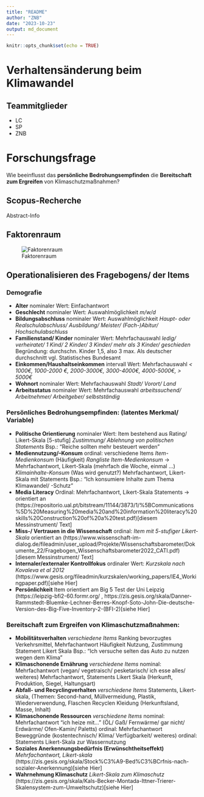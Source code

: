 ```yaml
---
title: "README"
author: "ZNB"
date: "2023-10-23"
output: md_document
---
```


```r
knitr::opts_chunk$set(echo = TRUE)
```

# Verhaltensänderung beim Klimawandel

## Teammitglieder
* LC
* SP
* ZNB

# Forschungsfrage
Wie beeinflusst das **persönliche Bedrohungsempfinden** die **Bereitschaft zum Ergreifen** von Klimaschutzmaßnahmen?

## Scopus-Recherche
Abstract-Info

## Faktorenraum
![Faktorenraum](README_files/figure-markdown_strict/Faktorenraum3.png)


## Operationalisieren des Fragebogens/ der Items

### Demografie
* **Alter**  nominaler Wert: Einfachantwort
* **Geschlecht**  nominaler Wert: Auswahlmöglichkeit  _m/w/d_
* **Bildungsabschluss**  nominaler Wert: Auswahlmöglichkeit  _Haupt- oder Realschulabschluss/ Ausbildung/ Meister/ (Fach-)Abitur/ Hochschulabschluss_
* **Familienstand/ Kinder**  nominaler Wert: Mehrfachauswahl  _ledig/ verheiratet/ 1 Kind/ 2 Kinder/ 3 Kinder/ mehr als 3 Kinder/ geschieden_  Begründung: durchschn. Kinder 1,5, also 3 max. Als deutscher durchschnitt vgl. Statistisches Bundesamt
* **Einkommen/Haushaltseinkommen**  intervall Wert: Mehrfachauswahl  _< 1000€, 1000-2000 €, 2000-3000€, 3000-4000€, 4000-5000€, > 5000€_
* **Wohnort**  nominaler Wert: Mehrfachauswahl  _Stadt/ Vorort/ Land_
* **Arbeitsstatus**  nominaler Wert: Mehrfachauswahl  _arbeitssuchend/ Arbeitnehmer/ Arbeitgeber/ selbstständig_

### Persönliches Bedrohungsempfinden: (latentes Merkmal/ Variable)
* **Politische Orientierung**  nominaler Wert: Item bestehend aus Rating/ Likert-Skala [5-stufig]  _Zustimmung/ Ablehnung von politischen Statements_ Bsp.: “Reiche sollten mehr besteuert werden”
* **Mediennutzung/–Konsum**  ordinal: verschiedene Items  _Item-Medienkonsum_ (Häufigkeit)  _Rangliste  Item-Medienkonsum_ -> Mehrfachantwort, Likert-Skala (mehrfach die Woche, einmal …)  _Klimainhalte-Konsum_ (Was wird genutzt?) Mehrfachantwort, Likert-Skala mit Statements Bsp.: “Ich konsumiere Inhalte zum Thema Klimawandel/ -Schutz”
* **Media Literacy**  Ordinal: Mehrfachantwort, Likert-Skala Statements -> orientiert an	(https://repositorio.ual.pt/bitstream/11144/3873/1/%5BCommunications%5D%20Measuring%20media%20and%20information%20literacy%20skills%20Construction%20of%20a%20test.pdf)[diesem Messinstrument/ Text]
* **Miss-/ Vertrauen in die Wissenschaft**  ordinal: _Item mit 5-stufiger Likert-Skala_ orientiert an (https://www.wissenschaft-im-dialog.de/fileadmin/user_upload/Projekte/Wissenschaftsbarometer/Dokumente_22/Fragebogen_Wissenschaftsbarometer2022_CATI.pdf)[diesem Messinstrument/ Text]
* **Internaler/externaler Kontrollfokus**  ordinaler Wert: _Kurzskala nach Kovaleva et al 2012_  (https://www.gesis.org/fileadmin/kurzskalen/working_papers/IE4_Workingpaper.pdf)[siehe Hier]
* **Persönlichkeit**  Item orientiert am Big 5 Test der Uni Leipzig (https://leipzig-bfi2-60.formr.org/ , https://zis.gesis.org/skala/Danner-Rammstedt-Bluemke-Lechner-Berres-Knopf-Soto-John-Die-deutsche-Version-des-Big-Five-Inventory-2-(BFI-2)[siehe Hier]

### Bereitschaft zum Ergreifen von Klimaschutzmaßnahmen:
* **Mobilitätsverhalten**  _verschiedene Items_  Ranking bevorzugtes Verkehrsmittel, Mehrfachantwort  Häufigkeit Nutzung, Zustimmung Statement Likert Skala Bsp.: “Ich versuche selten das Auto zu nutzen wegen dem Klima”
* **Klimaschonende Ernährung**  _verschiedene Items_  nominal: Mehrfachantwort (vegan/ vegetraisch/ pesketarisch/ ich esse alles/ weiteres)  Mehrfachantwort, Statements Likert Skala (Herkunft, Produktion, Siegel, Haltungsart)
* **Abfall- und Recyclingverhalten**  _verschiedene Items_  Statements, Likert-skala, (Themen: Second-hand, Müllvermeidung, Plastik, Wiederverwendung, Flaschen Recyclen  Kleidung (Herkunftsland, Masse, Inhalt)
* **Klimaschonende Ressourcen**  _verschiedene Items_  nominal: Mehrfachantwort “ich heize mit...” (ÖL/ Gaß/ Fernwärme/ gar nicht/ Erdwärme/ Ofen-Kamin/ Paletts)  ordinal: Mehrfachantwort Beweggründe (kostentechnisch/ Klima/ Verfügbarkeit/ weiteres)  ordinal: Statements Likert-Skala zur Wassernutzung
* **Soziales Anerkennungsbedürfnis (Erwünschtheitseffekt)**  _Mehrfachantwort, Likert-skala_ (https://zis.gesis.org/skala/Stock%C3%A9-Bed%C3%BCrfnis-nach-sozialer-Anerkennung)[siehe Hier]
* **Wahrnehmung Klimaschutz**  _Likert-Skala zum Klimaschutz_ (https://zis.gesis.org/skala/Kals-Becker-Montada-Ittner-Trierer-Skalensystem-zum-Umweltschutz)[siehe Hier]